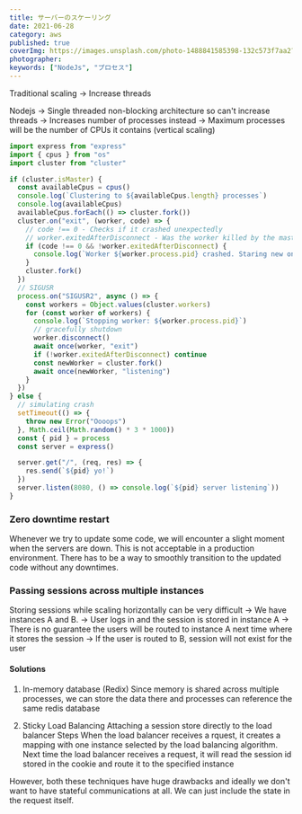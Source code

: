 ```yaml
---
title: サーバーのスケーリング
date: 2021-06-28
category: aws
published: true
coverImg: https://images.unsplash.com/photo-1488841585398-132c573f7aa2?ixid=MnwxMjA3fDB8MHxwaG90by1wYWdlfHx8fGVufDB8fHx8&ixlib=rb-1.2.1&auto=format&fit=crop&w=1650&q=80
photographer:
keywords: ["NodeJs", "プロセス"]
---
```


Traditional scaling
-> Increase threads

Nodejs
-> Single threaded non-blocking architecture so can't increase threads
-> Increases number of processes instead
-> Maximum processes will be the number of CPUs it contains (vertical scaling)

```js
import express from "express"
import { cpus } from "os"
import cluster from "cluster"

if (cluster.isMaster) {
  const availableCpus = cpus()
  console.log(`Clustering to ${availableCpus.length} processes`)
  console.log(availableCpus)
  availableCpus.forEach(() => cluster.fork())
  cluster.on("exit", (worker, code) => {
    // code !== 0 - Checks if it crashed unexpectedly
    // worker.exitedAfterDisconnect - Was the worker killed by the master explicitly using kill() or disconnect()
    if (code !== 0 && !worker.exitedAfterDisconnect) {
      console.log(`Worker ${worker.process.pid} crashed. Staring new one...`)
    }
    cluster.fork()
  })
  // SIGUSR
  process.on("SIGUSR2", async () => {
    const workers = Object.values(cluster.workers)
    for (const worker of workers) {
      console.log(`Stopping worker: ${worker.process.pid}`)
      // gracefully shutdown
      worker.disconnect()
      await once(worker, "exit")
      if (!worker.exitedAfterDisconnect) continue
      const newWorker = cluster.fork()
      await once(newWorker, "listening")
    }
  })
} else {
  // simulating crash
  setTimeout(() => {
    throw new Error("Oooops")
  }, Math.ceil(Math.random() * 3 * 1000))
  const { pid } = process
  const server = express()

  server.get("/", (req, res) => {
    res.send(`${pid} yo!`)
  })
  server.listen(8080, () => console.log(`${pid} server listening`))
}
```

### Zero downtime restart

Whenever we try to update some code, we will encounter a slight moment when the servers are down.
This is not acceptable in a production environment. There has to be a way to smoothly transition to
the updated code without any downtimes.

### Passing sessions across multiple instances

Storing sessions while scaling horizontally can be very difficult
-> We have instances A and B.
-> User logs in and the session is stored in instance A
-> There is no guarantee the users will be routed to instance A next time where it stores the session
-> If the user is routed to B, session will not exist for the user

#### Solutions

1. In-memory database (Redix)
   Since memory is shared across multiple processes,
   we can store the data there and processes can reference the same redis database

2. Sticky Load Balancing
   Attaching a session store directly to the load balancer
   Steps
   When the load balancer receives a rquest, it creates a mapping with one instance selected
   by the load balancing algorithm. Next time the load balancer receives a request, it will read the session id stored in the cookie and route it to the
   specified instance

However, both these techniques have huge drawbacks and ideally we don't want to have stateful communications at all.
We can just include the state in the request itself.
